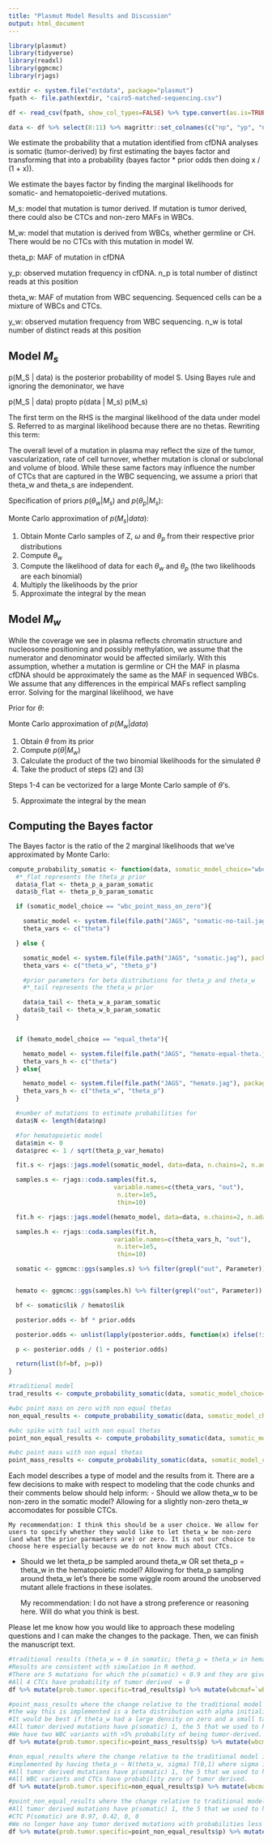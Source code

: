 ```yaml
---
title: "Plasmut Model Results and Discussion"
output: html_document
---
```


```r
library(plasmut)
library(tidyverse)
library(readxl)
library(ggmcmc)
library(rjags)
```


```r

extdir <- system.file("extdata", package="plasmut")
fpath <- file.path(extdir, "cairo5-matched-sequencing.csv")

df <- read_csv(fpath, show_col_types=FALSE) %>% type.convert(as.is=TRUE)

data <- df %>% select(8:11) %>% magrittr::set_colnames(c("np", "yp", "nw", "yw")) %>% mutate(yw=ifelse(is.na(yw), 0, yw), nw = ifelse(is.na(nw), 1e8, nw)) %>% as.list()

```

We estimate the probability that a mutation identified from cfDNA analyses is somatic (tumor-derived) by first estimating the bayes factor and transforming that into a probability (bayes factor * prior odds then doing x / (1 + x)).

We estimate the bayes factor by finding the marginal likelihoods for somatic- and  hematopoietic-derived mutations.

M_s:   model that mutation is tumor derived.  If mutation is tumor derived, there could also be CTCs and non-zero MAFs in WBCs.

M_w:  model that mutation is derived from WBCs, whether germline or CH. There would be no CTCs with this mutation in model W.

theta_p: MAF of mutation in cfDNA

y_p: observed mutation frequency in cfDNA. n_p is total number of distinct reads at this position

theta_w: MAF of mutation from WBC sequencing.  Sequenced cells can be a mixture of WBCs and CTCs.

y_w: observed mutation frequency from WBC sequencing. n_w is total number of distinct reads at this position

## Model $M_s$

p(M_S | data) is the posterior probability of model S.  Using Bayes rule and ignoring the demoninator, we have

p(M_S | data) propto p(data | M_s) p(M_s)

The first term on the RHS is the marginal likelihood of the data under model S.  Referred to as marginal likelihood because there are no thetas.  Rewriting this term:

\begin{aligned}
p(data | M_s) &= \int_\theta p(data, \theta_w, \theta_p | M_s) d\theta\\
              &= \int_\theta p(data | \theta_w, \theta_p, M_s) p(\theta_w, \theta_p | M_s)d\theta\\
              &= \int_\theta p(y_p, n_p | \theta_p)p(y_w, n_w | \theta_w) p(\theta_w | M_s) p(\theta_p | M_s)d\theta
\end{aligned}

The overall level of a mutation in plasma may reflect the size of the tumor, vascularization, rate of cell turnover, whether mutation is clonal or subclonal and volume of blood.  While these same factors may influence the number of CTCs that are captured in the WBC sequencing, we assume a priori that theta_w and theta_s are independent.

Specification of priors $p(\theta_w | M_s)$ and $p(\theta_p | M_s)$:

\begin{aligned}
\theta_p | M_s &\sim \text{Beta}(1, 10)\\
\theta_w | M_s &= \omega \times Z ~\text{where}\\
\omega &\sim \text{Bernoulli}(10^{-3})\\
Z &\sim \text{Beta}(1, 10)
\end{aligned}

Monte Carlo approximation of $p(M_s | data)$:

1.  Obtain Monte Carlo samples of Z, $\omega$ and $\theta_p$ from their respective prior distributions
2.  Compute $\theta_w$
3.  Compute the likelihood of data for each $\theta_w$ and $\theta_p$ (the two likelihoods are each binomial)
4.  Multiply the likelihoods by the prior
5.  Approximate the integral by the mean

## Model $M_w$



While the coverage we see in plasma reflects chromatin structure and nucleosome positioning and possibly methylation, we assume that the numerator and denominator would be affected similarly.   With this assumption, whether a mutation is germline or CH the MAF in plasma cfDNA should be approximately the same as the MAF in sequenced WBCs. We assume that any differences in the empirical MAFs reflect sampling error.  Solving for the marginal likelihood, we have

\begin{aligned}
p(data | M_w) &= \int_\theta p(data, \theta | M_w) d\theta\\
              &= \int_\theta p(data | \theta) p(\theta | M_w)d\theta\\
              &= \int_\theta p(y_p, n_p, y_w, n_w | \theta)p(\theta | M_w)d\theta\\
              &= \int_\theta p(y_p, n_p | \theta) p(y_w, n_w | \theta) p(\theta| M_W) d\theta
\end{aligned}

Prior for $\theta$:

\begin{aligned}
\theta | M_w &\sim \text{Beta}(1, 10)
\end{aligned}

Monte Carlo approximation of $p(M_w | data)$

1. Obtain $\theta$ from its prior
2. Compute $p(\theta | M_w)$
3. Calculate the product of the two binomial likelihoods for the simulated $\theta$
4. Take the product of steps (2) and (3)

Steps 1-4 can be vectorized for a large Monte Carlo sample of $\theta$'s.

5. Approximate the integral by the mean

## Computing the Bayes factor

The Bayes factor is the ratio of the 2 marginal likelihoods that we've approximated by Monte Carlo:

\begin{align}
\text{Bayes factor} &= \frac{p(data | M_s)}{p(data|M_w)}\\
&\approx \frac{ \text{step 5 from } M_s}{\text{step 5 from }M_w}
\end{align}


```r
compute_probability_somatic <- function(data, somatic_model_choice="wbc_point_mass_on_zero", hemato_model_choice="equal_theta", theta_w_a_param_somatic=0.00001, theta_w_b_param_somatic=100, theta_p_var_hemato=2, theta_p_a_param_somatic=1, theta_p_b_param_somatic=1, prior.odds=1){
  #*_flat represents the theta_p prior
  data$a_flat <- theta_p_a_param_somatic
  data$b_flat <- theta_p_b_param_somatic

  if (somatic_model_choice == "wbc_point_mass_on_zero"){

    somatic_model <- system.file(file.path("JAGS", "somatic-no-tail.jag"), package = "plasmut", mustWork = TRUE)
    theta_vars <- c("theta")

  } else {

    somatic_model <- system.file(file.path("JAGS", "somatic.jag"), package="plasmut", mustWork = TRUE)
    theta_vars <- c("theta_w", "theta_p")

    #prior parameters for beta distributions for theta_p and theta_w
    #*_tail represents the theta_w prior

    data$a_tail <- theta_w_a_param_somatic
    data$b_tail <- theta_w_b_param_somatic
  }


  if (hemato_model_choice == "equal_theta"){

    hemato_model <- system.file(file.path("JAGS", "hemato-equal-theta.jag"), package="plasmut", mustWork = TRUE)
    theta_vars_h <- c("theta")
  } else{

    hemato_model <- system.file(file.path("JAGS", "hemato.jag"), package="plasmut", mustWork = TRUE)
    theta_vars_h <- c("theta_w", "theta_p")
  }

  #number of mutations to estimate probabilities for
  data$N <- length(data$np)

  #for hematopoietic model
  data$min <- 0
  data$prec <- 1 / sqrt(theta_p_var_hemato)

  fit.s <- rjags::jags.model(somatic_model, data=data, n.chains=2, n.adapt=2000)

  samples.s <- rjags::coda.samples(fit.s,
  	                         variable.names=c(theta_vars, "out"),
  	                          n.iter=1e5,
  	                          thin=10)

  fit.h <- rjags::jags.model(hemato_model, data=data, n.chains=2, n.adapt=2000)

  samples.h <- rjags::coda.samples(fit.h,
  	                         variable.names=c(theta_vars_h, "out"),
  	                          n.iter=1e5,
  	                          thin=10)

  somatic <- ggmcmc::ggs(samples.s) %>% filter(grepl("out", Parameter)) %>% group_by(Chain, Parameter) %>% summarize(v=mean(value)) %>% ungroup() %>% group_by(Parameter) %>% summarize(lik=mean(v))


  hemato <- ggmcmc::ggs(samples.h) %>% filter(grepl("out", Parameter)) %>% group_by(Chain, Parameter) %>% summarize(v=mean(value)) %>% ungroup() %>% group_by(Parameter) %>% summarize(lik=mean(v))

  bf <- somatic$lik / hemato$lik

  posterior.odds <- bf * prior.odds

  posterior.odds <- unlist(lapply(posterior.odds, function(x) ifelse(!is.finite(x), 1e100, x)))

  p <- posterior.odds / (1 + posterior.odds)

  return(list(bf=bf, p=p))
}

#traditional model
trad_results <- compute_probability_somatic(data, somatic_model_choice="wbc_point_mass_on_zero", hemato_model_choice = "equal_theta", theta_p_var_hemato=2)

#wbc point mass on zero with non equal thetas
non_equal_results <- compute_probability_somatic(data, somatic_model_choice="wbc_point_mass_on_zero", hemato_model_choice = "non_equal_theta", theta_p_var_hemato=2)

#wbc spike with tail with non equal thetas
point_non_equal_results <- compute_probability_somatic(data, somatic_model_choice="wbc_tail", hemato_model_choice="non_equal_theta")

#wbc point mass with non equal thetas
point_mass_results <- compute_probability_somatic(data, somatic_model_choice="wbc_tail", hemato_model_choice="equal_theta")
```

Each model describes a type of model and the results from it. There are a few decisions to make with respect to modeling that the code chunks and their comments below should help inform:
  - Should we allow theta_w to be non-zero in the somatic model? Allowing for a slightly non-zero theta_w accomodates for possible CTCs.

    My recommendation: I think this should be a user choice. We allow for users to specify whether they would like to let theta_w be non-zero (and what the prior parmaeters are) or zero. It is not our choice to choose here especially because we do not know much about CTCs.

  - Should we let theta_p be sampled around theta_w OR set theta_p = theta_w in the hematopoietic model? Allowing for theta_p sampling around theta_w let's there be some wiggle room around the unobserved mutant allele fractions in these isolates.

    My recommendation: I do not have a strong preference or reasoning here. Will do what you think is best.

Please let me know how you would like to approach these modeling questions and I can make the changes to the package. Then, we can finish the manuscript text.


```r
#traditional results (theta_w = 0 in somatic; theta_p = theta_w in hematopoietic) with prior model implemented in bayesian framework
#Results are consistent with simulation in R method.
#There are 5 mutations for which the p(somatic) < 0.9 and they are given an assignment label as likely tumor by Jamie et. al.
#All 4 CTCs have probability of tumor derived  = 0
df %>% mutate(prob.tumor.specific=trad_results$p) %>% mutate(wbcmaf=`wbc distinct mutant reads`/`wbc distinct reads`, cfdnamaf=`cfDNA distinct mutant reads`/`cfDNA distinct reads`) %>% mutate(cfdnamaf=ifelse(is.nan(cfdnamaf), 0, cfdnamaf))  %>% select(Gene, Patient, prob.tumor.specific, cfdnamaf, wbcmaf, `wbc distinct mutant reads`,`wbc distinct reads`,`cfDNA distinct mutant reads`,`cfDNA distinct reads`, type, g_include) %>% filter((g_include == "yes" | type == "Circulating Tumor Cell")) %>% filter(prob.tumor.specific < 0.9) %>% filter(prob.tumor.specific > 0) %>% mutate(prob.tumor.specific = round(prob.tumor.specific, 3)) %>% arrange(prob.tumor.specific) %>% as.data.frame()
```

```r
#point_mass_results where the change relative to the traditional model is theta wbc to be non zero in somatic (zero with a tail).
#the way this is implemented is a beta distribution with alpha initialized to be very small and beta large.
#It would be best if theta_w had a large density on zero and a small tail - right now it is a beta with a close to zero but not truly zero peak. How can we make this change in JAGS?
#All tumor derived mutations have p(somatic) 1, the 5 that we used to have p(somatic) < 1 are all reassigned as probability 1.
#We have two WBC variants with >5% probability of being tumor-derived. 3 CTCs have probability tumor specific of 1 and 1 CTC has probability tumor specific of 2e-20.
df %>% mutate(prob.tumor.specific=point_mass_results$p) %>% mutate(wbcmaf=`wbc distinct mutant reads`/`wbc distinct reads`, cfdnamaf=`cfDNA distinct mutant reads`/`cfDNA distinct reads`) %>% mutate(cfdnamaf=ifelse(is.nan(cfdnamaf), 0, cfdnamaf))  %>% select(Gene, Patient, prob.tumor.specific, cfdnamaf, wbcmaf, `wbc distinct mutant reads`,`wbc distinct reads`,`cfDNA distinct mutant reads`,`cfDNA distinct reads`, type, g_include) %>% filter((g_include == "yes" | type == "Circulating Tumor Cell")) %>% filter(prob.tumor.specific < 0.9) %>% filter(prob.tumor.specific > 0) %>% arrange(desc(prob.tumor.specific)) %>% mutate(prob.tumor.specific = round(prob.tumor.specific, 3)) %>% as.data.frame()
```


```r
#non_equal_results where the change relative to the traditional model is theta plasma sampled around theta wbc in hematopoietic.
#implemented by having theta_p ~ N(theta_w, sigma) T(0,1) where sigma is initialized to a small value. The probability density at a given theta_p is needed and I do this by using the entire normal distribution instead of the truncated version (I can't figure out how to constrain it to the truncated only part)
#All tumor derived mutations have p(somatic) 1, the 5 that we used to have p(somatic) < 1 are all reassigned as probability 1.
#All WBC variants and CTCs have probability zero of tumor derived.
df %>% mutate(prob.tumor.specific=non_equal_results$p) %>% mutate(wbcmaf=`wbc distinct mutant reads`/`wbc distinct reads`, cfdnamaf=`cfDNA distinct mutant reads`/`cfDNA distinct reads`) %>% mutate(cfdnamaf=ifelse(is.nan(cfdnamaf), 0, cfdnamaf))  %>% select(Gene, Patient, prob.tumor.specific, cfdnamaf, wbcmaf, `wbc distinct mutant reads`,`wbc distinct reads`,`cfDNA distinct mutant reads`,`cfDNA distinct reads`, type, g_include) %>% filter((g_include == "yes" | type == "Circulating Tumor Cell")) %>% filter(prob.tumor.specific < 0.9) %>% as.data.frame()

```

```r
#point_non_equal_results where the change relative to traditional model is theta plasma sampled around theat wbc in hematpoietic AND theta wbc is zero with a tail in somatic model.
#All tumor derived mutations have p(somatic) 1, the 5 that we used to have p(somatic) < 1 are all reassigned as probability 1.
#CTC P(somatic) are 0.97, 0.42, 0, 0
#We no longer have any tumor derived mutations with probabilities less than 1. 3 WBC variants have > 7 % probability of being tumor-derived.
df %>% mutate(prob.tumor.specific=point_non_equal_results$p) %>% mutate(wbcmaf=`wbc distinct mutant reads`/`wbc distinct reads`, cfdnamaf=`cfDNA distinct mutant reads`/`cfDNA distinct reads`) %>% mutate(cfdnamaf=ifelse(is.nan(cfdnamaf), 0, cfdnamaf))  %>% select(Gene, Patient, prob.tumor.specific, cfdnamaf, wbcmaf, `wbc distinct mutant reads`,`wbc distinct reads`,`cfDNA distinct mutant reads`,`cfDNA distinct reads`, type, g_include) %>% filter((g_include == "yes" | type == "Circulating Tumor Cell")) %>% filter(prob.tumor.specific < 0.9) %>% filter(prob.tumor.specific > 0) %>% arrange(desc(prob.tumor.specific)) %>% mutate(prob.tumor.specific = round(prob.tumor.specific, 3)) %>% as.data.frame()
```
